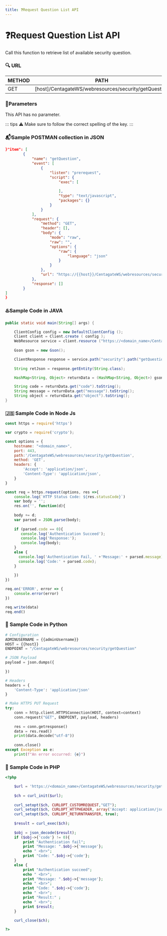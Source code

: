 ```yaml
---
title: ❓Request Question List API
---
```


# ❓Request Question List API

Call this function to retrieve list of available security question.

### 🔍 URL

| **METHOD**   | **PATH**                                                                      | 
| ------------ | ----------------------------------------------------------------------------- | 
| GET          | [host]/CentagateWS/webresources/security/getQuestion                        |


### 📏Parameters

This API has no parameter.

::: tips
⚠️ Make sure to follow the correct spelling of the key.
:::

### 📬Sample POSTMAN collection in JSON

```json
}"item": [
		{
			"name": "getQuestion",
			"event": [
				{
					"listen": "prerequest",
					"script": {
						"exec": [
                           
						],
						"type": "text/javascript",
						"packages": {}
					}
				}
			],
			"request": {
				"method": "GET",
				"header": [],
				"body": {
					"mode": "raw",
					"raw": "",
					"options": {
						"raw": {
							"language": "json"
						}
					}
				},
				"url": "https://{{host}}/CentagateWS/webresources/security/getQuestion"
			},
			"response": []
		}
]
}
```



### ♨️Sample Code in JAVA

```java
public static void main(String[] args) {

	ClientConfig config = new DefaultClientConfig ();
	Client client = Client.create ( config );
	WebResource service = client.resource ("https://<domain_name>/CentagateWS/webresources");
						
	Gson gson = new Gson();

	ClientResponse response = service.path("security").path("getQuestion").accept(MediaType.APPLICATION_JSON).get(ClientResponse.class);
				
	String retJson = response.getEntity(String.class);

	HashMap<String, Object> returnData = (HashMap<String, Object>) gson.fromJson(retJson, HashMap.class);

	String code = returnData.get("code").toString();
	String message = returnData.get("message").toString();
	String object = returnData.get("object").toString();
}
```



### 🇯‌🇸‌ Sample Code in Node Js

```js
const https = require('https')

var crypto = require('crypto');

const options = {
	hostname: "<domain_name>",
	port: 443,
	path:'/CentagateWS/webresources/security/getQuestion',
	method: 'GET',
	headers: {
		'Accept': 'application/json',
		'Content-Type': 'application/json',
	}
}

const req = https.request(options, res =>{
	console.log(`HTTP Status Code: ${res.statusCode}`)
	var body = '';
	res.on('', function(d){
		
	body += d;
	var parsed = JSON.parse(body);
	
	if (parsed.code == 0){
	   console.log('Authentication Succeed');
	   console.log('Response:');
	   console.log(body);
	}
	else {
	  console.log('Authentication Fail, ' +'Message:' + parsed.message);
	  console.log('Code:' + parsed.code); 
	}
		
	})
})

req.on('ERROR', error => {
	console.error(error)
})

req.write(data)
req.end()
```



### 🐍 Sample Code in Python

```python
# Configuration
ADMINUSERNAME = {{adminUsername}}
HOST = {{host}}
ENDPOINT = "/CentagateWS/webresources/security/getQuestion"

# JSON Payload
payload = json.dumps({
    
})

# Headers
headers = {
    'Content-Type': 'application/json'
}

# Make HTTPS PUT Request
try:
    conn = http.client.HTTPSConnection(HOST, context=context)
    conn.request("GET", ENDPOINT, payload, headers)
    
    res = conn.getresponse()
    data = res.read()
    print(data.decode("utf-8"))
    
    conn.close()
except Exception as e:
    print(f"An error occurred: {e}")
```



### 🐘 Sample Code in PHP

```php
<?php

    $url = 'https://<domain_name>/CentagateWS/webresources/security/getQuestion';
    
    $ch = curl_init($url);
    
    curl_setopt($ch, CURLOPT_CUSTOMREQUEST,"GET");
    curl_setopt($ch, CURLOPT_HTTPHEADER, array('Accept: application/json','Content-Type: application/json'));
    curl_setopt($ch, CURLOPT_RETURNTRANSFER, true);
    
    $result = curl_exec($ch);
    
    $obj = json_decode($result); 
    if ($obj->{'code'} != 0){
    	print "Authentication fail";
    	print "Message: ".$obj->{'message'}; 
    	echo " <br>"; 
    	print "Code: ".$obj->{'code'};
    }
    else {
    	print "Authentication succeed";
    	echo " <br>"; 
    	print "Message: ".$obj->{'message'}; 
    	echo " <br>"; 
    	print "Code: ".$obj->{'code'}; 
    	echo " <br>"; 
    	print "Result:" ;
    	echo " <br>"; 
    	print $result;
    }
    
    curl_close($ch);

?>
```
